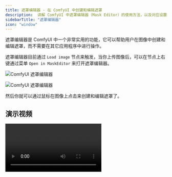 ```yaml
---
title: 遮罩编辑器 - 在 ComfyUI 中创建和编辑遮罩
description:  讲解 ComfyUI 中遮罩编辑器（Mask Editor）的使用方法，以及对应设置等
sidebarTitle: "遮罩编辑器"
icon: "window"
---
```


遮罩编辑器是 ComfyUI 中一个非常实用的功能，它可以帮助用户在图像中创建和编辑遮罩，而不需要在其它应用程序中进行操作。

遮罩编辑器目前通过 `Load image` 节点来触发，当你上传图像后，可以在节点上右键通过菜单 `Open in MaskEditor` 来打开遮罩编辑器。

![ComfyUI 遮罩编辑器](/images/interface/maskeditor/maskeditor.jpg)

![ComfyUI 遮罩编辑器](/images/interface/maskeditor/maskeditor_ui.jpg)

然后你就可以通过鼠标在图像上点击来创建和编辑遮罩了。

## 演示视频

<video controls>
  <source src="/images/interface/maskeditor/maskeditor.mp4" type="video/mp4"/>
  你的浏览器不支持 video 标签。
</video>
